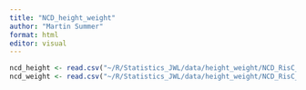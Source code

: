 ```yaml
---
title: "NCD_height_weight"
author: "Martin Summer"
format: html
editor: visual
---
```


```r
ncd_height <- read.csv("~/R/Statistics_JWL/data/height_weight/NCD_RisC_Lancet_2020_height_child_adolescent_country.csv", stringsAsFactors = F)
ncd_weight <- read.csv("~/R/Statistics_JWL/data/height_weight/NCD_RisC_Lancet_2020_BMI_child_adolescent_country.csv", stringsAsFactors = F)
```
